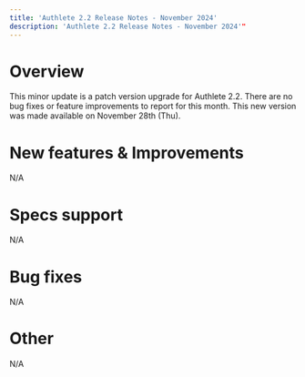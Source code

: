 ```yaml
---
title: 'Authlete 2.2 Release Notes - November 2024'
description: 'Authlete 2.2 Release Notes - November 2024'"
---
```


# Overview

This minor update is a patch version upgrade for Authlete 2.2.
There are no bug fixes or feature improvements to report for this month.
This new version was made available on November 28th (Thu).

# New features & Improvements

N/A

# Specs support

N/A

# Bug fixes

N/A

# Other

N/A
